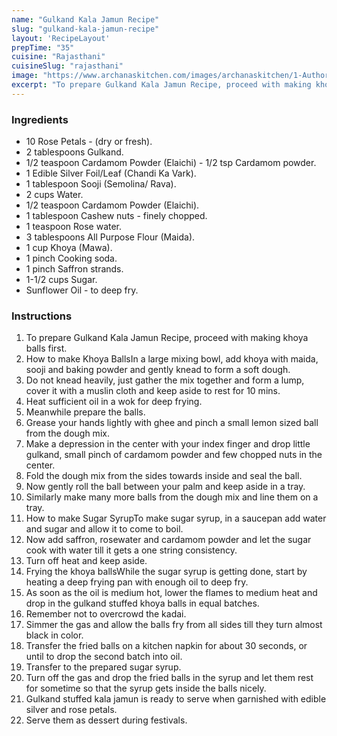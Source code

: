 ---
name: "Gulkand Kala Jamun Recipe"
slug: "gulkand-kala-jamun-recipe"
layout: 'RecipeLayout'
prepTime: "35"
cuisine: "Rajasthani"
cuisineSlug: "rajasthani"
image: "https://www.archanaskitchen.com/images/archanaskitchen/1-Author/shaheen_ali/Gulkand_Kala_Jamun.jpg"
excerpt: "To prepare Gulkand Kala Jamun Recipe, proceed with making khoya balls first"
---

### Ingredients

- 10 Rose Petals - (dry or fresh).
- 2 tablespoons Gulkand.
- 1/2 teaspoon Cardamom Powder (Elaichi) - 1/2 tsp Cardamom powder.
- 1 Edible Silver Foil/Leaf (Chandi Ka Vark).
- 1 tablespoon Sooji (Semolina/ Rava).
- 2 cups Water.
- 1/2 teaspoon Cardamom Powder (Elaichi).
- 1 tablespoon Cashew nuts - finely chopped.
- 1 teaspoon Rose water.
- 3 tablespoons All Purpose Flour (Maida).
- 1 cup Khoya (Mawa).
- 1 pinch Cooking soda.
- 1 pinch Saffron strands.
- 1-1/2 cups Sugar.
- Sunflower Oil - to deep fry.

### Instructions

1. To prepare Gulkand Kala Jamun Recipe, proceed with making khoya balls first.
1. How to make Khoya BallsIn a large mixing bowl, add khoya with maida, sooji and baking powder and gently knead to form a soft dough.
1. Do not knead heavily, just gather the mix together and form a lump, cover it with a muslin cloth and keep aside to rest for 10 mins.
1. Heat sufficient oil in a wok for deep frying.
1. Meanwhile prepare the balls.
1. Grease your hands lightly with ghee and pinch a small lemon sized ball from the dough mix.
1. Make a depression in the center with your index finger and drop little gulkand, small pinch of cardamom powder and few chopped nuts in the center.
1. Fold the dough mix from the sides towards inside and seal the ball.
1. Now gently roll the ball between your palm and keep aside in a tray.
1. Similarly make many more balls from the dough mix and line them on a tray.
1. How to make Sugar SyrupTo make sugar syrup, in a saucepan add water and sugar and allow it to come to boil.
1. Now add saffron, rosewater and cardamom powder and let the sugar cook with water till it gets a one string consistency.
1. Turn off heat and keep aside.
1. Frying the khoya ballsWhile the sugar syrup is getting done, start by heating a deep frying pan with enough oil to deep fry.
1. As soon as the oil is medium hot, lower the flames to medium heat and drop in the gulkand stuffed khoya balls in equal batches.
1. Remember not to overcrowd the kadai.
1. Simmer the gas and allow the balls fry from all sides till they turn almost black in color.
1. Transfer the fried balls on a kitchen napkin for about 30 seconds, or until to drop the second batch into oil.
1. Transfer to the prepared sugar syrup.
1. Turn off the gas and drop the fried balls in the syrup and let them rest for sometime so that the syrup gets inside the balls nicely.
1. Gulkand stuffed kala jamun is ready to serve when garnished with edible silver and rose petals.
1. Serve them as dessert during festivals.
